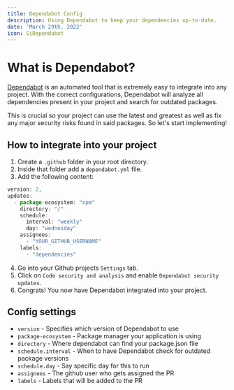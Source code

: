 ```yaml
---
title: Dependabot Config
description: Using Dependabot to keep your dependencies up-to-date.
date: 'March 29th, 2022'
icon: SiDependabot
---
```


# What is Dependabot?

[Dependabot](https://github.com/dependabot) is an automated tool that is extremely easy to integrate into any project. With the correct configurations,
Dependabot will analyze all dependencies present in your project and search for outdated packages.

This is crucial so your project can use the latest and greatest as well as fix any major security risks found in said packages.
So let's start implementing!

## How to integrate into your project

1. Create a `.github` folder in your root directory.
2. Inside that folder add a `dependabot.yml` file.
3. Add the following content:

```jsx filename=".github/dependabot.yml" copy
version: 2,
updates:
  - package-ecosystem: "npm"
    directory: "/"
    schedule:
      interval: "weekly"
      day: "wednesday"
    assignees:
      - "YOUR_GITHUB_USERNAME"
    labels:
      - "dependencies"
```

4. Go into your Github projects `Settings` tab.
5. Click on `Code security and analysis` and enable `Dependabot security updates`.
6. Congrats! You now have Dependabot integrated into your project.

## Config settings

- `version` - Specifies which version of Dependabot to use
- `package-ecosystem` - Package manager your application is using
- `directory` - Where dependabot can find your package.json file
- `schedule.interval` - When to have Dependabot check for outdated package versions
- `schedule.day` - Say specific day for this to run
- `assignees` - The github user who gets assigned the PR
- `labels` - Labels that will be added to the PR
